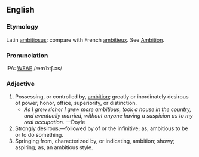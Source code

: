 ==English==
===Etymology===
Latin [[ambitiosus]]: compare with French [[ambitieux]].  See [[Ambition]].

===Pronunciation===
IPA: [[WEAE]] /æmˈbɪʃ.əs/

===Adjective===
# Possessing, or controlled by, [[ambition]]; greatly or inordinately desirous of power, honor, office, superiority, or distinction.
#* ''As I grew richer I grew more ambitious, took a house in the country, and eventually married, without anyone having a suspicion as to my real occupation.'' &mdash;Doyle
# Strongly desirous;&mdash;followed by of or the infinitive; as, ambitious to be or to do something.
# Springing from, characterized by, or indicating, ambition; showy; aspiring; as, an ambitious style.
<!-- material copied from Webster's Revised Unabridged Dictionary (1913) -->